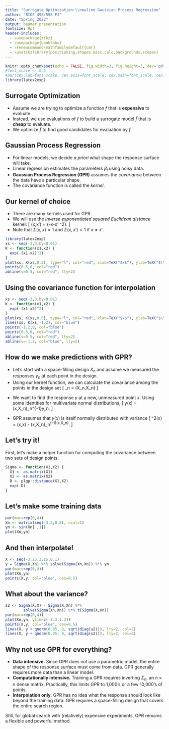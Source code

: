 ```yaml
---
title: "Surrogate Optimization:\\newline Gaussian Process Regression"
author: "BIOE 498/598 PJ"
date: "Spring 2022"
output: beamer_presentation
fontsize: 9pt
header-includes: 
  - \usepackage{tikz}
  - \usepackage{booktabs}
  - \renewcommand\mathfamilydefault{cmr}
  - \usetikzlibrary{positioning,shapes.misc,calc,backgrounds,scopes} 
---
```


```r
knitr::opts_chunk$set(echo = FALSE, fig.width=3, fig.height=3, dev='pdf', fig.align = 'center')
#font_scale <- 0.5
#par(cex.lab=font_scale, cex.axis=font_scale, cex.main=font_scale, cex.sub=font_scale)
library(latex2exp)
```

## Surrogate Optimization

- Assume we are trying to optimize a function $f$ that is **expensive** to evaluate.
- Instead, we use evaluations of $f$ to build a surrogate model $\tilde{f}$ that is **cheap** to evaluate.
- We optimize $\tilde{f}$ to find good candidates for evaluation by $f$.

\bigskip

\tikzset{boxed/.style={
  thick,
  draw=black,
  top color=white,
  text height=1.5ex,
  text depth=.25ex
}}

\begin{center}
\begin{tikzpicture}[>=latex]
  \node (start) {};
  \node (design) [boxed, right=2cm of start] {design $X$};
  \node (data) [boxed,right=1.5cm of design] {$y$};
  \node (surrogate) [boxed,right=2cm of data] {surrogate $\tilde{f}$};
  \node (optimal) [boxed,right=0.5cm of surrogate] {$x^*$};
  \draw [->] (start) -- (design) node [midway,above] {space-filling};
  \draw [->] (design) -- (data) node [midway,above] {$f(X)$};
  \draw [->] (data) -- (surrogate) node [midway,above] {$\mathcal{GP}(X,y)$};
  \draw [->] (surrogate) -- (optimal);
  \draw [->] (surrogate.south) -- ++(0,-0.5) -| (design.south) node [near start,below] {sequential design};
\end{tikzpicture}
\end{center}

## Gaussian Process Regression

- For linear models, we decide *a priori* what shape the response surface will take.
- Linear regression estimates the parameters $\beta_i$ using noisy data.
- **Gaussian Process Regression (GPR)** assumes the *covariance* between the data have a particular shape.
- The covariance function is called the *kernel*.

## Our kernel of choice

- There are many kernels used for GPR.
- We will use the *inverse exponentiated squared Euclidean distance* kernel:
  \[ \Sigma(x,x') = \exp\{-\lVert x-x' \rVert^2\}. \]
- Note that $\Sigma(x,x)=1$ and $\Sigma(x,x')<1$ if $x\ne x'$.

\pause
```r
library(latex2exp)
xs <- seq(-3,3,by=0.01)
K <- function(x1,x2) {
  exp(-(x1-x2)^2)
}
plot(xs, K(xs,0.5), type="l", col="red", xlab=TeX("$x$"), ylab=TeX("$\\Sigma(x,x')$"))
points(0.5,0, col="red")
abline(v=0.5, col="red", lty=2)
```
## Using the covariance function for interpolation

```r
xs <- seq(-3,3,by=0.01)
K <- function(x1,x2) {
  exp(-(x1-x2)^2)
}
plot(xs, K(xs,0.5), type="l", col="red", xlab=TeX("$x$"), ylab=TeX("$\\Sigma(x,x')$"))
lines(xs, K(xs,-1.2), col="blue")
points(-1.2,0, col="blue")
points(0.5,0, col="red")
abline(v=0.5, col="red", lty=2)
abline(v=-1.2, col="blue", lty=2)
```

## How do we make predictions with GPR?

- Let's start with a space-filling design $X_n$ and assume we measured the responses $y_n$ at each point in the design.
- Using our kernel function, we can calculate the covariance among the points in the design set
\[ \Sigma_n = \Sigma(X_n,X_n) \]

\pause
- We want to find the response $y$ at a new, unmeasured point $x$. Using some identities for multivariate normal distributions,
\[ y(x) = \Sigma(x,X_n)\Sigma_n^{-1}y_n. \]

\pause
- GPR assumes that $y(x)$ is itself normally distributed with variance
\[ \sigma^2(x) = \Sigma(x,x) - \Sigma(x,X_n)\Sigma_n^{-1}\Sigma(x,X_n)^\top. \]

## Let's try it!

First, let's make a helper function for computing the covariance between two sets of design points.

```r
Sigma <- function(X1,X2) {
  X1 <- as.matrix(X1)
  X2 <- as.matrix(X2)
  D <- plgp::distance(X1,X2)
  exp(-D)
}
```

## Let's make some training data
\footnotesize
```r
par(mar=rep(0,4))
Xn <- matrix(seq(-3,3,0.8), ncol=1)
yn <- sin(Xn[ ,1])
plot(Xn,yn)
```

## And then interpolate!
\footnotesize
```r
X <- seq(-3.25,3.15,0.1)
y = Sigma(X,Xn) %*% solve(Sigma(Xn,Xn)) %*% yn
par(mar=rep(0,4))
plot(Xn,yn)
points(X,y, col="blue", cex=0.5)
```

## What about the variance?
\footnotesize
```r
s2 <- Sigma(X,X) - Sigma(X,Xn) %*% 
        solve(Sigma(Xn,Xn)) %*% t(Sigma(X,Xn))
par(mar=rep(0,4))
plot(Xn,yn, ylim=c(-1.3,1.3))
points(X,y, col="blue", cex=0.5)
lines(X, y + qnorm(0.05, 0, sqrt(diag(s2))), lty=2, col=2)
lines(X, y + qnorm(0.95, 0, sqrt(diag(s2))), lty=2, col=2)
```

## Why not use GPR for everything?

- **Data intensive.** Since GPR does not use a parametric model, the entire shape of the response surface must come from data. GPR generally requires more data than a linear model.
- **Computationally intensive.** Training a GPR requires inverting $\Sigma_n$, an $n\times n$ dense matrix. Practically, this limits GPR to 1,000's or a few 10,000's of points.
- **Interpolation only.** GPR has no idea what the response should look like beyond the training data. GPR requires a space-filling design that covers the entire search region.

\pause
\bigskip
Still, for global search with (relatively) expensive experiments, GPR remains a flexible and powerful method.

